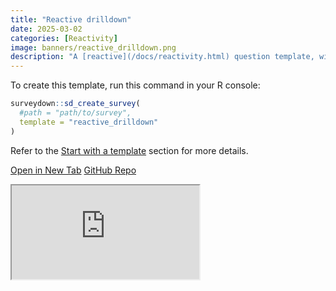 ```yaml
---
title: "Reactive drilldown"
date: 2025-03-02
categories: [Reactivity]
image: banners/reactive_drilldown.png
description: "A [reactive](/docs/reactivity.html) question template, with latter question options defined from former selection."
---
```


To create this template, run this command in your R console:

```r
surveydown::sd_create_survey(
  #path = "path/to/survey",
  template = "reactive_drilldown"
)
```

Refer to the [Start with a template](/docs/getting-started.html#start-with-a-template) section for more details.

::: {.d-flex .justify-content-center .flex-wrap .text-center}
[<i class="fas fa-external-link-alt"></i> Open in New Tab](https://surveydown2.shinyapps.io/reactive_drilldown/){.template-button .m-1 style="width: 200px;"}
[<i class="fab fa-github"></i> GitHub Repo](https://github.com/surveydown-dev/templates){.template-button .m-1 style="width: 200px;"}
:::

<div class="template-iframe-container">
<iframe src="https://surveydown2.shinyapps.io/reactive_drilldown/" class="template-iframe"></iframe>
</div>
